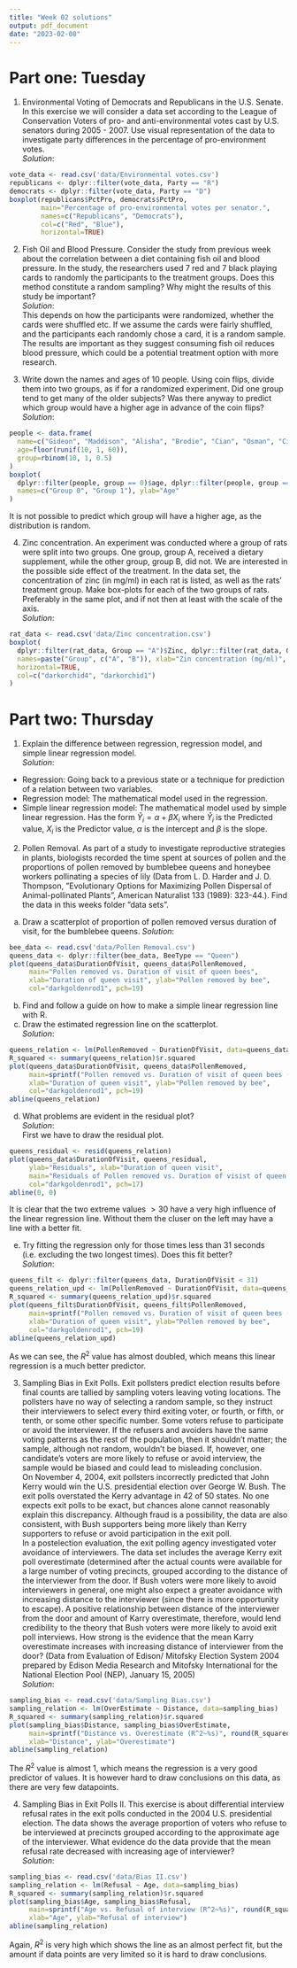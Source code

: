 ```yaml
---
title: "Week 02 solutions"
output: pdf_document
date: "2023-02-08"
---
```

# Part one: Tuesday
1. Environmental Voting of Democrats and Republicans in the U.S. Senate. In this exercise we will consider a data set according to the League of Conservation Voters of pro- and anti-environmental votes cast by U.S. senators during 2005 - 2007. Use visual representation of the data to investigate party differences in the percentage of pro-environment votes.  
*Solution*:
```r
vote_data <- read.csv('data/Environmental votes.csv')
republicans <- dplyr::filter(vote_data, Party == "R")
democrats <- dplyr::filter(vote_data, Party == "D")
boxplot(republicans$PctPro, democrats$PctPro,
        main="Percentage of pro-environmental votes per senator.",
        names=c("Republicans", "Democrats"),
        col=c("Red", "Blue"),
        horizontal=TRUE)
```

2. Fish Oil and Blood Pressure. Consider the study from previous week about the correlation between a diet containing fish oil and blood pressure. In the study, the researchers used 7 red and 7 black playing cards to randomly the participants to the treatment groups. Does this method constitute a random sampling? Why might the results of this study be important?  
*Solution*:  
This depends on how the participants were randomized, whether the cards were shuffled etc. If we assume the cards were fairly shuffled, and the participants each randomly chose a card, it is a random sample.  
The results are important as they suggest consuming fish oil reduces blood pressure, which could be a potential treatment option with more research.  

3. Write down the names and ages of 10 people. Using coin flips, divide them into two groups, as if for a randomized experiment. Did one group tend to get many of the older subjects? Was there anyway to predict which group would have a higher age in advance of the coin flips?  
*Solution*:  
```r
people <- data.frame(
  name=c("Gideon", "Maddison", "Alisha", "Brodie", "Cian", "Osman", "Ciara", "Alesha", "Jesse", "Kurtis"),
  age=floor(runif(10, 1, 60)),
  group=rbinom(10, 1, 0.5)
)
boxplot(
  dplyr::filter(people, group == 0)$age, dplyr::filter(people, group == 1)$age,
  names=c("Group 0", "Group 1"), ylab="Age"
)
```
It is not possible to predict which group will have a higher age, as the distribution is random.  

4. Zinc concentration. An experiment was conducted where a group of rats were split into two groups. One group, group A, received a dietary supplement, while the other group, group B, did not. We are interested in the possible side effect of the treatment. In the data set, the concentration of zinc (in mg/ml) in each rat is listed, as well as the rats’ treatment group. Make box-plots for each of the two groups of rats. Preferably in the same plot, and if not then at least with the scale of the axis.  
*Solution*:  
```r
rat_data <- read.csv('data/Zinc concentration.csv')
boxplot(
  dplyr::filter(rat_data, Group == "A")$Zinc, dplyr::filter(rat_data, Group == "B")$Zinc,
  names=paste("Group", c("A", "B")), xlab="Zin concentration (mg/ml)",
  horizontal=TRUE,
  col=c("darkorchid4", "darkorchid1")
)
```

# Part two: Thursday  
1. Explain the difference between regression, regression model, and simple linear regression model.  
*Solution*:  
* Regression: Going back to a previous state or a technique for prediction of a relation between two variables.  
* Regression model: The mathematical model used in the regression.  
* Simple linear regression model: The mathematical model used by simple linear regression. Has the form $\hat{Y}_i=\alpha+\beta X_i$ where $\hat{Y}_i$ is the Predicted value, $X_i$ is the Predictor value, $\alpha$ is the intercept and $\beta$ is the slope.  
  
2. Pollen Removal. As part of a study to investigate reproductive strategies in plants, biologists recorded the time spent at sources of pollen and the proportions of pollen removed by bumblebee queens and honeybee workers pollinating a species of lily (Data from L. D. Harder and J. D. Thompson, ”Evolutionary Options for Maximizing Pollen Dispersal of Animal-pollinated Plants”, American Naturalist 133 (1989): 323-44.). Find the data in this weeks folder ”data sets”.  
  
(a) Draw a scatterplot of proportion of pollen removed versus duration of visit, for the bumblebee queens. 
*Solution*:  
```r
bee_data <- read.csv('data/Pollen Removal.csv')
queens_data <- dplyr::filter(bee_data, BeeType == "Queen")
plot(queens_data$DurationOfVisit, queens_data$PollenRemoved,
     main="Pollen removed vs. Duration of visit of queen bees",
     xlab="Duration of queen visit", ylab="Pollen removed by bee",
     col="darkgoldenrod1", pch=19)
```

(b) Find and follow a guide on how to make a simple linear regression line with R.  
(c) Draw the estimated regression line on the scatterplot.  
*Solution*:  
```r
queens_relation <- lm(PollenRemoved ~ DurationOfVisit, data=queens_data)
R_squared <- summary(queens_relation)$r.squared
plot(queens_data$DurationOfVisit, queens_data$PollenRemoved,
     main=sprintf("Pollen removed vs. Duration of visit of queen bees (R^2~%s)", round(R_squared, digits=4)),
     xlab="Duration of queen visit", ylab="Pollen removed by bee",
     col="darkgoldenrod1", pch=19)
abline(queens_relation)
```

(d) What problems are evident in the residual plot?  
*Solution*:  
First we have to draw the residual plot.  
```r
queens_residual <- resid(queens_relation)
plot(queens_data$DurationOfVisit, queens_residual,
     ylab="Residuals", xlab="Duration of queen visit",
     main="Residuals of Pollen removed vs. Duration of visist of queen bees",
     col="darkgoldenrod1", pch=17)
abline(0, 0)
```

It is clear that the two extreme values $>30$ have a very high influence of the linear regression line. Without them the cluser on the left may have a line with a better fit.  
  
(e) Try fitting the regression only for those times less than 31 seconds (i.e. excluding the two longest times). Does this fit better?  
*Solution*:
```r
queens_filt <- dplyr::filter(queens_data, DurationOfVisit < 31)
queens_relation_upd <- lm(PollenRemoved ~ DurationOfVisit, data=queens_filt)
R_squared <- summary(queens_relation_upd)$r.squared
plot(queens_filt$DurationOfVisit, queens_filt$PollenRemoved,
     main=sprintf("Pollen removed vs. Duration of visit of queen bees (R^2~%s)", round(R_squared, digits=4)),
     xlab="Duration of queen visit", ylab="Pollen removed by bee",
     col="darkgoldenrod1", pch=19)
abline(queens_relation_upd)
```
As we can see, the $R^2$ value has almost doubled, which means this linear regression is a much better predictor.  
  
3. Sampling Bias in Exit Polls. Exit pollsters predict election results before final counts are tallied by sampling voters leaving voting locations. The pollsters have no way of selecting a random sample, so they instruct their interviewers to select every third exiting voter, or fourth, or fifth, or tenth, or some other specific number. Some voters refuse to participate or avoid the interviewer. If the refusers and avoiders have the same voting patterns as the rest of the population, then it shouldn’t matter; the sample, although not random, wouldn’t be biased. If, however, one candidate’s voters are more likely to refuse or avoid interview, the sample would be biased and could lead to misleading conclusion.  
On November 4, 2004, exit pollsters incorrectly predicted that John Kerry would win the U.S. presidential election over George W. Bush. The exit polls overstated the Kerry advantage in 42 of 50 states. No one expects exit polls to be exact, but chances alone cannot reasonably explain this discrepancy. Although fraud is a possibility, the data are also consistent, with Bush supporters being more likely than Kerry supporters to refuse or avoid participation in the exit poll.  
In a postelection evaluation, the exit polling agency investigated voter avoidance of interviewers. The data set includes the average Kerry exit poll overestimate (determined after the actual counts were available for a large number of voting precincts, grouped according to the distance of the interviewer from the door. If Bush voters were more likely to avoid interviewers in general, one might also expect a greater avoidance with increasing distance to the interviewer (since there is more opportunity to escape). A positive relationship between distance of the interviewer from the door and amount of Karry overestimate, therefore, would lend credibility to the theory that Bush voters were more likely to avoid exit poll interviews. How strong is the evidence that the mean Karry overestimate increases with increasing distance of interviewer from the door? (Data from Evaluation of Edison/ Mitofsky Election System 2004 prepared by Edison Media Research and Mitofsky International for the National Election Pool (NEP), January 15, 2005)  
*Solution*:  
```r
sampling_bias <- read.csv('data/Sampling Bias.csv')
sampling_relation <- lm(OverEstimate ~ Distance, data=sampling_bias)
R_squared <- summary(sampling_relation)$r.squared
plot(sampling_bias$Distance, sampling_bias$OverEstimate,
     main=sprintf("Distance vs. Overestimate (R^2~%s)", round(R_squared, 3)),
     xlab="Distance", ylab="Overestimate")
abline(sampling_relation)
```
The $R^2$ value is almost 1, which means the regression is a very good predictor of values. It is however hard to draw conclusions on this data, as there are very few datapoints.  
  
4. Sampling Bias in Exit Polls II. This exercise is about differential interview refusal rates in the exit polls conducted in the 2004 U.S. presidential election. The data shows the average proportion of voters who refuse to be interviewed at precincts grouped according to the approximate age of the interviewer. What evidence do the data provide that the mean refusal rate decreased with increasing age of interviewer?  
*Solution*:  
```r
sampling_bias <- read.csv('data/Bias II.csv')
sampling_relation <- lm(Refusal ~ Age, data=sampling_bias)
R_squared <- summary(sampling_relation)$r.squared
plot(sampling_bias$Age, sampling_bias$Refusal,
     main=sprintf("Age vs. Refusal of interview (R^2~%s)", round(R_squared, 3)),
     xlab="Age", ylab="Refusal of interview")
abline(sampling_relation)
```
Again, $R^2$ is very high which shows the line as an almost perfect fit, but the amount if data points are very limited so it is hard to draw conclusions.  